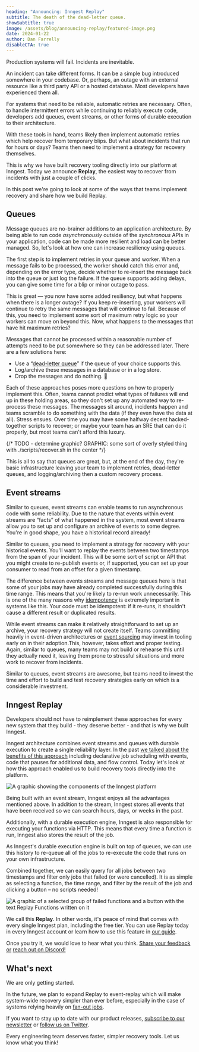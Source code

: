 ```yaml
---
heading: "Announcing: Inngest Replay"
subtitle: The death of the dead-letter queue.
showSubtitle: true
image: /assets/blog/announcing-replay/featured-image.png
date: 2024-01-22
author: Dan Farrelly
disableCTA: true
---
```


Production systems will fail. Incidents are inevitable.

An incident can take different forms. It can be a simple bug introduced somewhere in your codebase. Or, perhaps, an outage with an external resource like a third party API or a hosted database. Most developers have experienced them all.

For systems that need to be reliable, automatic retries are necessary. Often, to handle intermittent errors while continuing to reliably execute code, developers add queues, event streams, or other forms of durable execution to their architecture.

With these tools in hand, teams likely then implement automatic retries which help recover from temporary blips. But what about incidents that run for hours or days? Teams then need to implement a strategy for recovery themselves.

This is why we have built recovery tooling directly into our platform at Inngest. Today we announce **Replay**, the easiest way to recover from incidents with just a couple of clicks.

In this post we're going to look at some of the ways that teams implement recovery and share how we build Replay.

## Queues

Message queues are no-brainer additions to an application architecture. By being able to run code _asynchronously_ outside of the _synchronous_ APIs in your application, code can be made more resilient and load can be better managed. So, let's look at how one can increase resiliency using queues.

The first step is to implement retries in your queue and worker. When a message fails to be processed, the worker should catch this error and, depending on the error type, decide whether to re-insert the message back into the queue or just log the failure. If the queue supports adding delays, you can give some time for a blip or minor outage to pass.

This is great — you now have some added resiliency, but what happens when there is a longer outage? If you keep re-inserting, your workers will continue to retry the same messages that will continue to fail. Because of this, you need to implement some sort of maximum retry logic so your workers can move on beyond this. Now, what happens to the messages that have hit maximum retries?

Messages that cannot be processed within a reasonable number of attempts need to be put somewhere so they can be addressed later. There are a few solutions here:

- Use a “[dead-letter queue](https://en.wikipedia.org/wiki/Dead_letter_queue)” if the queue of your choice supports this.
- Log/archive these messages in a database or in a log store.
- Drop the messages and do nothing. 🤷

Each of these approaches poses more questions on how to properly implement this. Often, teams cannot predict what types of failures will end up in these holding areas, so they don't set up any automated way to re-process these messages. The messages sit around, incidents happen and teams scramble to do something with the data (if they even have the data at all). Stress ensues. Over time you may have some halfway decent hacked-together scripts to recover; or maybe your team has an SRE that can do it properly, but most teams can't afford this luxury.

{/* TODO - determine graphic? GRAPHIC: some sort of overly styled thing with ./scripts/recover.sh in the center */}

This is all to say that queues are great, but, at the end of the day, they're basic infrastructure leaving your team to implement retries, dead-letter queues, and logging/archiving then a custom recovery process.

## Event streams

Similar to queues, event streams can enable teams to run asynchronous code with some reliability. Due to the nature that events within event streams are “facts” of what happened in the system, most event streams allow you to set up and configure an archive of events to some degree. You're in good shape, you have a historical record already!

Similar to queues, you need to implement a strategy for recovery with your historical events. You'll want to replay the events between two timestamps from the span of your incident. This will be some sort of script or API that you might create to re-publish events or, if supported, you can set up your consumer to read from an offset for a given timestamp.

The difference between events streams and message queues here is that some of your jobs may have already completed successfully during this time range. This means that you're likely to re-run work unnecessarily. This is one of the many reasons why [idempotency](/docs/guides/handling-idempotency) is extremely important in systems like this. Your code must be idempotent: if it re-runs, it shouldn't cause a different result or duplicated results.

While event streams can make it relatively straightforward to set up an archive, your recovery strategy will not create itself. Teams committing heavily in event-driven architectures or [event sourcing](https://martinfowler.com/eaaDev/EventSourcing.html) may invest in tooling early on in their adoption.This, however, takes effort and proper testing. Again, similar to queues, many teams may not build or rehearse this until they actually need it, leaving them prone to stressful situations and more work to recover from incidents.

Similar to queues, event streams are awesome, but teams need to invest the time and effort to build and test recovery strategies early on which is a considerable investment.

## Inngest Replay

Developers should not have to reimplement these approaches for every new system that they build - they deserve better - and that is why we built Inngest.

Inngest architecture combines event streams and queues with durable execution to create a single reliability layer. In the past [we talked about the benefits of this approach](/blog/how-durable-workflow-engines-work) including declarative job scheduling with events, code that pauses for additional data, and flow control. Today let's look at how this approach enabled us to build recovery tools directly into the platform.

![A graphic showing the components of the Inngest platform](/assets/blog/announcing-replay/reliability-layer-diagram.png)

Being built with an event stream, Inngest enjoys all the advantages mentioned above. In addition to the stream, Inngest stores all events that have been received so we can search hours, days, or weeks in the past.

Additionally, with a durable execution engine, Inngest is also responsible for executing your functions via HTTP. This means that every time a function is run, Inngest also stores the result of the job.

As Inngest's durable execution engine is built on top of queues, we can use this history to re-queue all of the jobs to re-execute the code that runs on your own infrastructure.

Combined together, we can easily query for all jobs between two timestamps and filter only jobs that failed (or were cancelled). It is as simple as selecting a function, the time range, and filter by the result of the job and clicking a button – no scripts needed!

![A graphic of a selected group of failed functions and a button with the text Replay Functions written on it](/assets/blog/announcing-replay/button-graphic.png)

We call this **Replay**. In other words, it's peace of mind that comes with every single Inngest plan, including the free tier. You can use Replay today in every Inngest account or learn how to use this feature in [our guide](https://www.inngest.com/docs/platform/replay).

Once you try it, we would love to hear what you think. [Share your feedback or](https://roadmap.inngest.com/) [reach out on Discord!](/discord)

## What's next

We are only getting started.

In the future, we plan to expand Replay to event-replay which will make system-wide recovery simpler than ever before, especially in the case of systems relying heavily on [fan-out jobs](/docs/guides/fan-out-jobs).

If you want to stay up to date with our product releases, [subscribe to our newsletter](/newsletter) or [follow us on Twitter](https://twitter.com/inngest).

Every engineering team deserves faster, simpler recovery tools. Let us know what you think!
